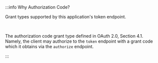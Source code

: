 :::info Why Authorization Code?

Grant types supported by this application's token endpoint.

<br />

The authorization code grant type defined in OAuth 2.0, Section 4.1. Namely, the client may authorize to the `token` endpoint with a grant code which it obtains via the `authorize` endpoint.

:::

